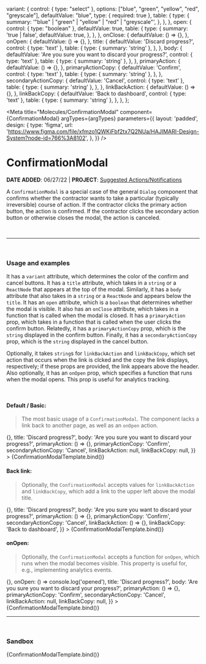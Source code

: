 

  variant: {
    control: { type: "select" },
    options: ["blue", "green", "yellow", "red", "greyscale"],
    defaultValue: "blue",
    type: { required: true },
    table: {
      type: {
        summary: '"blue" | "green" | "yellow" | "red" | "greyscale"',
      },
    },
  },
  open: {
    control: { type: "boolean" },
    defaultValue: true,
    table: {
      type: {
        summary: 'true | false',
        defaultValue: true,
      },
    },
  },
  onClose: {
    defaultValue: () => {},
  },
  onOpen: {
    defaultValue: () => {},
  },
  title: {
    defaultValue: 'Discard progress?',
    control: { type: 'text' },
    table: {
      type: { summary: 'string' },
    },
  },
  body: {
    defaultValue: 'Are you sure you want to discard your progress?',
    control: { type: 'text' },
    table: {
      type: { summary: 'string' },
    },
  },
  primaryAction: {
    defaultValue: () => {},
  },
  primaryActionCopy: {
    defaultValue: 'Confirm',
    control: { type: 'text' },
    table: {
      type: { summary: 'string' },
    },
  },
  secondaryActionCopy: {
    defaultValue: 'Cancel',
    control: { type: 'text' },
    table: {
      type: { summary: 'string' },
    },
  },
  linkBackAction: {
    defaultValue: () => {},
  },
  linkBackCopy: {
    defaultValue: 'Back to dashboard',
    control: { type: 'text' },
    table: {
      type: { summary: 'string' },
    },
  },
};

<Meta
  title="Molecules/ConfirmationModal"
  component={ConfirmationModal}
  argTypes={argTypes}
  parameters={{
    layout: 'padded',
    design: {
      type: 'figma',
      url: 'https://www.figma.com/file/xfmzo1QWKiFbf2tx7Q2NUa/HAJIMARI-Design-System?node-id=766%3A8102',
    },
  }}
/>


# ConfirmationModal

**DATE ADDED**: 06/27/22 | **PROJECT**: [Suggested Actions/Notifications](https://www.notion.so/gethearth/Suggested-Action-Notification-44baf25d61db4f67afc5e92752134614)

A `ConfirmationModal` is a special case of the general `Dialog` component that
confirms whether the contractor wants to take a particular (typically irreversible)
course of action. If the contractor clicks the primary action button, the action
is confirmed. If the contractor clicks the secondary action button or otherwise closes
the modal, the action is canceled.

<br />

---

<br />

### Usage and examples

It has a `variant` attribute, which determines the color of the confirm and cancel buttons.
It has a `title` attribute, which takes in a `string` or a `ReactNode` that appears at the
top of the modal. Similarly, it has a `body` attribute that also takes in a `string` or a
`ReactNode` and appears below the `title`. It has an `open` attribute, which is a `boolean`
that determines whether the modal is visible. It also has an `onClose` attribute, which
takes in a function that is called when the modal is closed. It has a `primaryAction` prop,
which takes in a function that is called when the user clicks the confirm button. Relatedly,
it has a `primaryActionCopy` prop, which is the `string` displayed in the confirm button.
Finally, it has a `secondaryActionCopy` prop, which is the `string` displayed in the cancel
button.

Optionally, it takes `string`s for `linkBackAction` and `linkBackCopy`, which set action
that occurs when the link is clcked and the copy the link displays, respectively; if these
props are provided, the link appears above the header. Also optionally, it has an `onOpen`
prop, which specifies a function that runs when the modal opens. This prop is useful for
analytics tracking.

<br />

#### Default / Basic:

> The most basic usage of a `ConfirmationModal`. The component lacks
a link back to another page, as well as an `onOpen` action.

<Canvas>
  <Story
    name="Basic"
    component={ConfirmationModal}
    args={{
      variant: 'blue',
      open: true,
      onClose: () => {},
      title: 'Discard progress?',
      body: 'Are you sure you want to discard your progress?',
      primaryAction: () => {},
      primaryActionCopy: 'Confirm',
      secondaryActionCopy: 'Cancel',
      linkBackAction: null,
      linkBackCopy: null,
    }}
  >
    {ConfirmationModalTemplate.bind()}
  </Story>
</Canvas>

#### Back link:

> Optionally, the `ConfirmationModal` accepts values for `linkBackAction`
and `linkBackCopy`, which add a link to the upper left above the modal title.

<Canvas>
  <Story
    name="Back Link"
    component={ConfirmationModal}
    args={{
      variant: 'blue',
      open: true,
      onClose: () => {},
      title: 'Discard progress?',
      body: 'Are you sure you want to discard your progress?',
      primaryAction: () => {},
      primaryActionCopy: 'Confirm',
      secondaryActionCopy: 'Cancel',
      linkBackAction: () => {},
      linkBackCopy: 'Back to dashboard',
    }}
  >
    {ConfirmationModalTemplate.bind()}
  </Story>
</Canvas>

#### onOpen:

> Optionally, the `ConfirmationModal` accepts a function for `onOpen`,
which runs when the modal becomes visible. This property is useful for,
e.g., implementing analytics events.

<Canvas>
  <Story
    name="onOpen"
    component={ConfirmationModal}
    args={{
      variant: 'blue',
      open: true,
      onClose: () => {},
      onOpen: () => console.log('opened'),
      title: 'Discard progress?',
      body: 'Are you sure you want to discard your progress?',
      primaryAction: () => {},
      primaryActionCopy: 'Confirm',
      secondaryActionCopy: 'Cancel',
      linkBackAction: null,
      linkBackCopy: null,
    }}
  >
    {ConfirmationModalTemplate.bind()}
  </Story>
</Canvas>

---

<br />

### Sandbox

<Canvas>
  <Story
    name="Sandbox"
    height="100px"
  >
  {ConfirmationModalTemplate.bind()}
  </Story>
</Canvas>

<ArgsTable of={ConfirmationModal} story="Sandbox" />
